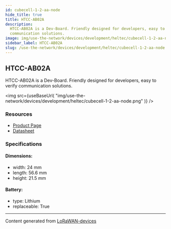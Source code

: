 ```yaml
---
id: cubecell-1-2-aa-node
hide_title: true
title: HTCC-AB02A
description:
  HTCC-AB02A is a Dev-Board. Friendly designed for developers, easy to verify
  communication solutions.
image: img/use-the-network/devices/development/heltec/cubecell-1-2-aa-node.png
sidebar_label: HTCC-AB02A
slug: /use-the-network/devices/development/heltec/cubecell-1-2-aa-node
---
```



## HTCC-AB02A

HTCC-AB02A is a Dev-Board. Friendly designed for developers, easy to verify
communication solutions.

<img
  src={useBaseUrl(
    "img/use-the-network/devices/development/heltec/cubecell-1-2-aa-node.png"
  )}
/>

### Resources

- [Product Page](https://heltec.org/project/htcc-ab02a/)
- [Datasheet](https://heltec.org/project/htcc-ab02a/#1552557147424-7f1ec-5c652144-e1d6dfc1-348c)

### Specifications

#### Dimensions:

- width: 24 mm
- length: 56.6 mm
- height: 21.5 mm

#### Battery:

- type: Lithium
- replaceable: True

---

Content generated from
[LoRaWAN-devices](https://github.com/TheThingsNetwork/lorawan-devices)
